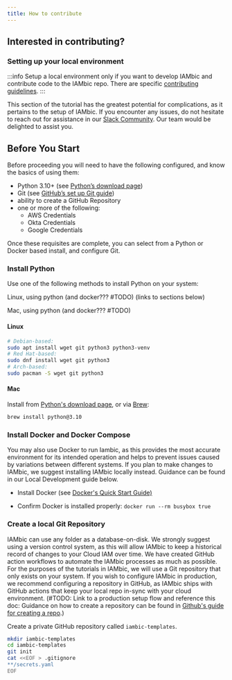 ```yaml
---
title: How to contribute
---
```


## Interested in contributing?

### Setting up your local environment

:::info
Setup a local environment only if you want to develop IAMbic and contribute code to the IAMbic repo. There are specific [contributing guidelines](https://github.com/noqdev/iambic/CONTRIBUTING.md).
:::

This section of the tutorial has the greatest potential for complications, as it pertains to the setup of IAMbic. If you encounter any issues, do not hesitate to reach out for assistance in our [Slack Community](https://communityinviter.com/apps/noqcommunity/noq). Our team would be delighted to assist you.

## Before You Start

Before proceeding you will need to have the following configured, and know the basics of using them:

- Python 3.10+ (see [Python’s download page](https://www.python.org/downloads/)) <!-- #TODO is python required if we use the docker install below? -->
- Git (see [GitHub’s set up Git guide](https://help.github.com/en/github/getting-started-with-github/set-up-git))
- ability to create a GitHub Repository
- one or more of the following: <!-- #TODO: Guidance needed for each of these flows -->
  - AWS Credentials
  - Okta Credentials
  - Google Credentials

Once these requisites are complete, you can select from a Python or Docker based install, and configure Git.
<!-- #TODO: is that true? --><!-- #TODO those should link to the right sections -->

### Install Python

Use one of the following methods to install Python on your system:

Linux, using python (and docker??? #TODO) (links to sections below)

Mac, using python (and docker??? #TODO)
<!-- #TODO what is the alternataive to Docker?? -->

#### Linux

```bash
# Debian-based:
sudo apt install wget git python3 python3-venv
# Red Hat-based:
sudo dnf install wget git python3
# Arch-based:
sudo pacman -S wget git python3
```
<!-- #TODO put copy icons next to each code block. -->
#### Mac

Install from [Python's download page](https://www.python.org/downloads/), or
via [Brew](https://brew.sh/):

```bash
brew install python@3.10
```
<!-- #TODO This says "also" but it's unclear what docker is an alternative to.
If I don't install docker, how do I install iambic? Need to update the above -->

### Install Docker and Docker Compose


You may also use Docker to run Iambic, as this provides the most accurate environment for its
intended operation and helps to prevent issues caused by variations between different systems.
If you plan to make changes to IAMbic, we suggest installing IAMbic locally instead.
Guidance can be found in our Local Development guide below.


- Install Docker (see [Docker's Quick Start Guide)](https://docs.docker.com/desktop/get-started/)

- Confirm Docker is installed properly:
`docker run --rm busybox true`


### Create a local Git Repository

IAMbic can use any folder as a database-on-disk. We strongly suggest using a version control system, as this will allow IAMbic to keep a historical record of changes to your Cloud IAM over time. We have created GitHub action workflows to automate the IAMbic processes as much as possible. For the purposes of the tutorials in IAMbic, we will use a Git repository that only exists on your system. If you wish to configure IAMbic in production, we recommend configuring a repository in GitHub, as IAMbic ships with GitHub actions that keep your local repo in-sync with your cloud environment. (#TODO: Link to a production setup flow and reference this doc: Guidance on how to create a repository can be found in [Github&#39;s guide for creating a repo](https://docs.github.com/en/get-started/quickstart/create-a-repo).)

Create a private GitHub repository called `iambic-templates`.

```bash
mkdir iambic-templates
cd iambic-templates
git init
cat <<EOF > .gitignore
**/secrets.yaml
EOF
```

